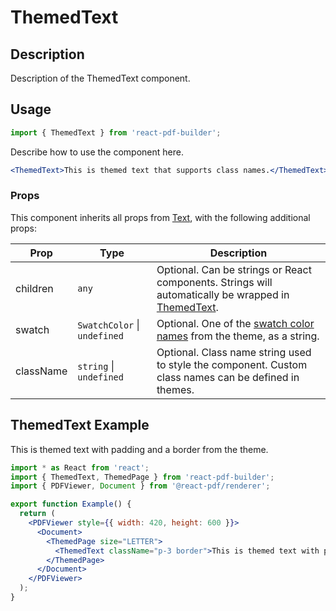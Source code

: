 

<Meta title="Documentation/Components/Basics/ThemedText" />

<h1>ThemedText</h1>

## Description

Description of the ThemedText component.

## Usage

```jsx
import { ThemedText } from 'react-pdf-builder';
```

Describe how to use the component here.

```jsx
<ThemedText>This is themed text that supports class names.</ThemedText>
```

### Props

This component inherits all props from [Text](https://react-pdf.org/components#text), with the following additional props:

| Prop      | Type                             | Description                                                                                                                                                                  |
| --------- | -------------------------------- | ---------------------------------------------------------------------------------------------------------------------------------------------------------------------------- |
| children  | `any`                            | Optional. Can be strings or React components. Strings will automatically be wrapped in [ThemedText](https://justinmahar.github.io/react-pdf-builder/).                       |
| swatch    | `SwatchColor` &#124; `undefined` | Optional. One of the [swatch color names](https://justinmahar.github.io/react-pdf-builder/?path=/docs/documentation-themes--docs#swatch-colors) from the theme, as a string. |
| className | `string` &#124; `undefined`      | Optional. Class name string used to style the component. Custom class names can be defined in themes.                                                                        |

## ThemedText Example

<DocsPDF>
  <ThemedText className="p-3 border">This is themed text with padding and a border from the theme.</ThemedText>
</DocsPDF>

```jsx
import * as React from 'react';
import { ThemedText, ThemedPage } from 'react-pdf-builder';
import { PDFViewer, Document } from '@react-pdf/renderer';

export function Example() {
  return (
    <PDFViewer style={{ width: 420, height: 600 }}>
      <Document>
        <ThemedPage size="LETTER">
          <ThemedText className="p-3 border">This is themed text with padding and a border from the theme.</ThemedText>
        </ThemedPage>
      </Document>
    </PDFViewer>
  );
}
```
